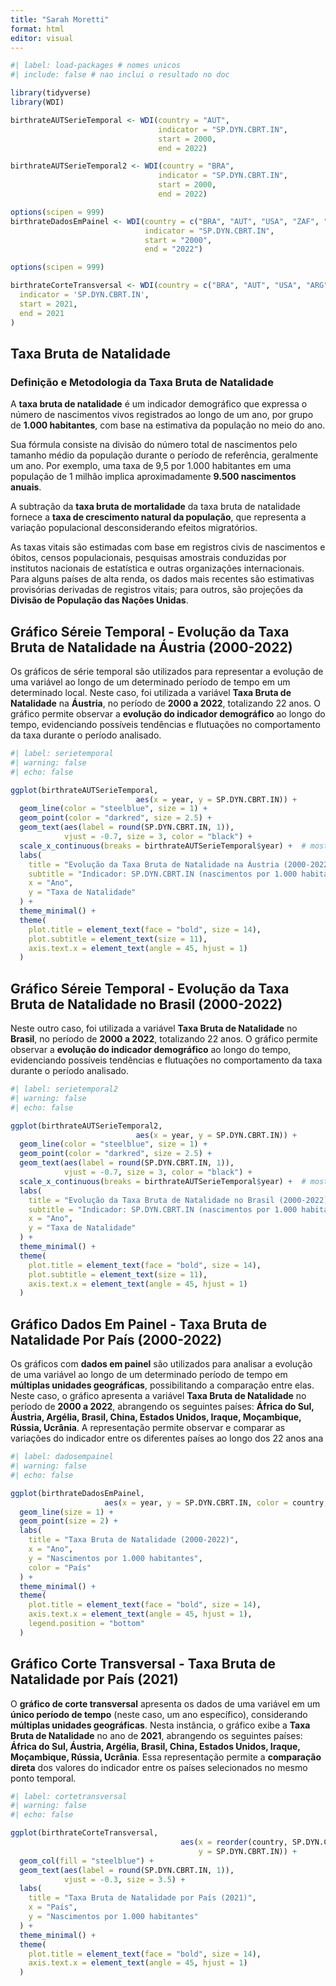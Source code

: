 ---
title: "Sarah Moretti"
format: html
editor: visual
---

```{r}
#| label: load-packages # nomes unicos
#| include: false # nao inclui o resultado no doc

library(tidyverse)
library(WDI)

birthrateAUTSerieTemporal <- WDI(country = "AUT", 
                                 indicator = "SP.DYN.CBRT.IN", 
                                 start = 2000, 
                                 end = 2022)

birthrateAUTSerieTemporal2 <- WDI(country = "BRA", 
                                 indicator = "SP.DYN.CBRT.IN", 
                                 start = 2000, 
                                 end = 2022)

options(scipen = 999)
birthrateDadosEmPainel <- WDI(country = c("BRA", "AUT", "USA", "ZAF", "MOZ", "DZA", "UKR", "RUS", "IRQ", "CHN"), 
                              indicator = "SP.DYN.CBRT.IN", 
                              start = "2000", 
                              end = "2022")

options(scipen = 999)

birthrateCorteTransversal <- WDI(country = c("BRA", "AUT", "USA", "ARG", "GBR", "ZAF", "MOZ", "DZA", "UKR", "RUS", "IRQ", "CHN"),
  indicator = 'SP.DYN.CBRT.IN', 
  start = 2021, 
  end = 2021
)

```

## Taxa Bruta de Natalidade

### **Definição e Metodologia da Taxa Bruta de Natalidade**

A **taxa bruta de natalidade** é um indicador demográfico que expressa o número de nascimentos vivos registrados ao longo de um ano, por grupo de **1.000 habitantes**, com base na estimativa da população no meio do ano.

Sua fórmula consiste na divisão do número total de nascimentos pelo tamanho médio da população durante o período de referência, geralmente um ano. Por exemplo, uma taxa de 9,5 por 1.000 habitantes em uma população de 1 milhão implica aproximadamente **9.500 nascimentos anuais**.

A subtração da **taxa bruta de mortalidade** da taxa bruta de natalidade fornece a **taxa de crescimento natural da população**, que representa a variação populacional desconsiderando efeitos migratórios.

As taxas vitais são estimadas com base em registros civis de nascimentos e óbitos, censos populacionais, pesquisas amostrais conduzidas por institutos nacionais de estatística e outras organizações internacionais. Para alguns países de alta renda, os dados mais recentes são estimativas provisórias derivadas de registros vitais; para outros, são projeções da **Divisão de População das Nações Unidas**.

## Gráfico Séreie Temporal - Evolução da Taxa Bruta de Natalidade na Áustria (2000-2022)

Os gráficos de série temporal são utilizados para representar a evolução de uma variável ao longo de um determinado período de tempo em um determinado local. Neste caso, foi utilizada a variável **Taxa Bruta de Natalidade** na **Áustria**, no período de **2000 a 2022**, totalizando 22 anos. O gráfico permite observar a **evolução do indicador demográfico** ao longo do tempo, evidenciando possíveis tendências e flutuações no comportamento da taxa durante o período analisado.

```{r}
#| label: serietemporal 
#| warning: false 
#| echo: false  

ggplot(birthrateAUTSerieTemporal,
                            aes(x = year, y = SP.DYN.CBRT.IN)) +
  geom_line(color = "steelblue", size = 1) +
  geom_point(color = "darkred", size = 2.5) +
  geom_text(aes(label = round(SP.DYN.CBRT.IN, 1)),
            vjust = -0.7, size = 3, color = "black") +
  scale_x_continuous(breaks = birthrateAUTSerieTemporal$year) +  # mostra todos os anos
  labs(
    title = "Evolução da Taxa Bruta de Natalidade na Áustria (2000-2022)",
    subtitle = "Indicador: SP.DYN.CBRT.IN (nascimentos por 1.000 habitantes)",
    x = "Ano",
    y = "Taxa de Natalidade"
  ) +
  theme_minimal() +
  theme(
    plot.title = element_text(face = "bold", size = 14),
    plot.subtitle = element_text(size = 11),
    axis.text.x = element_text(angle = 45, hjust = 1)
  )

```

## Gráfico Séreie Temporal - Evolução da Taxa Bruta de Natalidade no Brasil (2000-2022)

Neste outro caso, foi utilizada a variável **Taxa Bruta de Natalidade** no **Brasil**, no período de **2000 a 2022**, totalizando 22 anos. O gráfico permite observar a **evolução do indicador demográfico** ao longo do tempo, evidenciando possíveis tendências e flutuações no comportamento da taxa durante o período analisado.

```{r}
#| label: serietemporal2
#| warning: false 
#| echo: false  

ggplot(birthrateAUTSerieTemporal2,
                            aes(x = year, y = SP.DYN.CBRT.IN)) +
  geom_line(color = "steelblue", size = 1) +
  geom_point(color = "darkred", size = 2.5) +
  geom_text(aes(label = round(SP.DYN.CBRT.IN, 1)),
            vjust = -0.7, size = 3, color = "black") +
  scale_x_continuous(breaks = birthrateAUTSerieTemporal$year) +  # mostra todos os anos
  labs(
    title = "Evolução da Taxa Bruta de Natalidade no Brasil (2000-2022)",
    subtitle = "Indicador: SP.DYN.CBRT.IN (nascimentos por 1.000 habitantes)",
    x = "Ano",
    y = "Taxa de Natalidade"
  ) +
  theme_minimal() +
  theme(
    plot.title = element_text(face = "bold", size = 14),
    plot.subtitle = element_text(size = 11),
    axis.text.x = element_text(angle = 45, hjust = 1)
  )
```

## 

## Gráfico Dados Em Painel - Taxa Bruta de Natalidade Por País (2000-2022)

Os gráficos com **dados em painel** são utilizados para analisar a evolução de uma variável ao longo de um determinado período de tempo em **múltiplas unidades geográficas**, possibilitando a comparação entre elas. Neste caso, o gráfico apresenta a variável **Taxa Bruta de Natalidade** no período de **2000 a 2022**, abrangendo os seguintes países: **África do Sul, Áustria, Argélia, Brasil, China, Estados Unidos, Iraque, Moçambique, Rússia, Ucrânia**. A representação permite observar e comparar as variações do indicador entre os diferentes países ao longo dos 22 anos ana

```{r}
#| label: dadosempainel
#| warning: false
#| echo: false

ggplot(birthrateDadosEmPainel,
                     aes(x = year, y = SP.DYN.CBRT.IN, color = country, group = country)) +
  geom_line(size = 1) +
  geom_point(size = 2) +
  labs(
    title = "Taxa Bruta de Natalidade (2000-2022)",
    x = "Ano",
    y = "Nascimentos por 1.000 habitantes",
    color = "País"
  ) +
  theme_minimal() +
  theme(
    plot.title = element_text(face = "bold", size = 14),
    axis.text.x = element_text(angle = 45, hjust = 1),
    legend.position = "bottom"
  )
```

## Gráfico Corte Transversal - Taxa Bruta de Natalidade por País (2021)

O **gráfico de corte transversal** apresenta os dados de uma variável em um **único período de tempo** (neste caso, um ano específico), considerando **múltiplas unidades geográficas**. Nesta instância, o gráfico exibe a **Taxa Bruta de Natalidade** no ano de **2021**, abrangendo os seguintes países: **África do Sul, Áustria, Argélia, Brasil, China, Estados Unidos, Iraque, Moçambique, Rússia, Ucrânia**. Essa representação permite a **comparação direta** dos valores do indicador entre os países selecionados no mesmo ponto temporal.

```{r}
#| label: cortetransversal
#| warning: false
#| echo: false

ggplot(birthrateCorteTransversal,
                                      aes(x = reorder(country, SP.DYN.CBRT.IN),
                                          y = SP.DYN.CBRT.IN)) +
  geom_col(fill = "steelblue") +
  geom_text(aes(label = round(SP.DYN.CBRT.IN, 1)),
            vjust = -0.3, size = 3.5) +
  labs(
    title = "Taxa Bruta de Natalidade por País (2021)",
    x = "País",
    y = "Nascimentos por 1.000 habitantes"
  ) +
  theme_minimal() +
  theme(
    plot.title = element_text(face = "bold", size = 14),
    axis.text.x = element_text(angle = 45, hjust = 1)
  )



```
